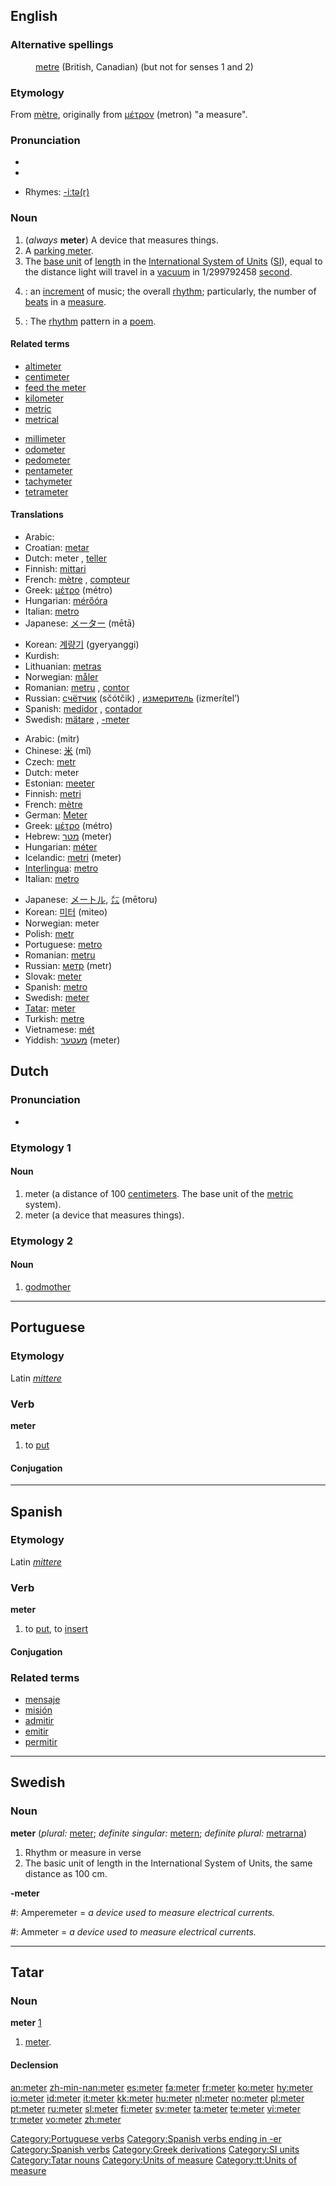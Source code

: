 {{see|Meter|-meter}}
==English==
{{wikipedia}}

===Alternative spellings===
:[[metre]] (British, Canadian) (but not for senses 1 and 2)

===Etymology===
From {{F.}} [[mètre]], originally from {{Gr.}} [[μέτρον]] (metron) "a measure".

===Pronunciation===
*{{IPA|/ˈmiːtə(ɻ)/}}
*{{audio|en-us-meter.ogg|Audio (US)}}

*Rhymes: [[Rhymes:English:-iːtə(r)|-iːtə(r)]]

===Noun===
{{en-noun}}

# (''always'' '''meter''') A device that measures things.
# A [[parking meter]].
# The [[base unit]] of [[length]] in the [[International System of Units]] ([[SI]]), equal to the distance light will travel in a [[vacuum]] in 1/299792458 [[second]].
# {{music}}: an [[increment]] of music; the overall [[rhythm]]; particularly, the number of [[beat]]s in a [[measure]].
# {{context|Prosody}}: The [[rhythm]] pattern in a [[poem]].

====Related terms====
{{top2}}
*[[altimeter]]
*[[centimeter]]
*[[feed the meter]]
*[[kilometer]]
*[[metric]]
*[[metrical]]
{{mid2}}
*[[millimeter]]
*[[odometer]]
*[[pedometer]]
*[[pentameter]]
*[[tachymeter]]
*[[tetrameter]]
{{bottom}}

====Translations====
{{trans-top|counter, measuring instrument}}
*Arabic: {{ARchar|[[عداد]]}} {{unicode|(ʕaddá:d)}} {{m}}
*Croatian: [[metar]]
*Dutch: meter {{m}}, [[teller]] {{m}}
*Finnish: [[mittari]]
*French: [[mètre]] {{m}}, [[compteur]] {{m}}
*Greek: [[μέτρο]] (métro) {{n}}
*Hungarian: [[mérőóra]]
*Italian: [[metro]] {{m}}
*Japanese: [[メーター]] (mētā)
{{trans-mid}}
*Korean: [[계량기]] (gyeryanggi)
*Kurdish: {{KUchar|[[مه‌تر]]}}
*Lithuanian: [[metras]] {{m}}
*Norwegian: [[måler]] {{m}}
*Romanian: [[metru]] {{m}}, [[contor]] {{n}}
*Russian: [[счётчик]] (sčótčik) {{m}}, [[измеритель]] (izmerítel’) {{m}}
*Spanish: [[medidor]] {{m}}, [[contador]] {{m}}
*Swedish: [[mätare]] {{c}}, [[-meter]]
{{trans-bottom}}

{{trans-top|unit of measure, 100 cm}}
*Arabic: {{ARchar|[[متر]]}} (mitr) {{m}}
*Chinese: [[米]] (mǐ)
*Czech: [[metr]] {{m}}
*Dutch: meter {{m}}
*Estonian: [[meeter]]
*Finnish: [[metri]]
*French: [[mètre]] {{m}}
*German: [[Meter]] {{m}}
*Greek: [[μέτρο]] (métro) {{n}}
*Hebrew: [[מטר]] (meter) {{m}}
*Hungarian: [[méter]]
*Icelandic: [[metri]] (meter)
*[[Interlingua]]: [[metro]]
*Italian: [[metro]] {{m}}
{{trans-mid}}
*Japanese: [[メートル]], [[㍍]] (mētoru)
*Korean: [[미터]] (miteo)
*Norwegian: meter {{m}}
*Polish: [[metr]] {{m}}
*Portuguese: [[metro]] {{m}}
*Romanian: [[metru]] {{m}}
*Russian: [[метр]] (metr) {{m}}
*Slovak: [[meter#Slovak|meter]] {{m}}
*Spanish: [[metro]] {{m}}
*Swedish: [[meter#Swedish|meter]]
*[[Tatar]]: [[meter#Tatar|meter]]
*Turkish: [[metre#Turkish|metre]]
*Vietnamese: [[mét]]
*Yiddish: [[מעטער]] (meter)
{{trans-bottom}}

{{trans-top|increment of music}}
{{trans-bottom}}

{{trans-top|rhythym of poetry}}
{{trans-bottom}}

==Dutch==

===Pronunciation===
*{{IPA|/ˈmetər/}}

===Etymology 1===

====Noun====
{{nl-noun|g=m|meters|metertje}}

# meter (a distance of 100 [[centimeter]]s.  The base unit of the [[metric]] system).
# meter (a device that measures things).

===Etymology 2===

====Noun====
{{nl-noun|g=f|meters|metertje}}

# [[godmother]]

----

==Portuguese==

===Etymology===
Latin ''[[mittere]]''

===Verb===
'''meter'''

# to [[put]]

====Conjugation====
{{pt-conj-er|met}}

[[Category:Portuguese verbs]]

----

==Spanish==

===Etymology===
Latin ''[[mittere]]''

===Verb===
'''meter'''

# to [[put]], to [[insert]]

====Conjugation====
{{es-conj-er|met}}

===Related terms===
*[[mensaje]]
*[[misión]]
*[[admitir]]
*[[emitir]]
*[[permitir]]

[[Category:Spanish verbs ending in -er]]
[[Category:Spanish verbs]]

----

==Swedish==

===Noun===
'''meter''' {{c}} (''plural:'' [[meter]]; ''definite singular:'' [[metern]]; ''definite plural:'' [[metrarna]])

# Rhythm or measure in verse
# The basic unit of length in the International System of Units, the same distance as 100 cm.

'''-meter'''

#: Amperemeter = ''a device used to measure electrical currents.''
#: Ammeter = ''a device used to measure electrical currents.''

----

==Tatar==

===Noun===
'''meter'''  [http://www.azatliq.org/analysis/analysis/tb/2006/07/03fc6902-9c30-480e-b2eb-47c76905e65f.asp]

# [[meter#English|meter]].

====Declension====
{{tt-latin-noun|nıñ|ga|nı|da|dan}}

[[Category:Greek derivations]]
[[Category:SI units]]
[[Category:Tatar nouns]]
[[Category:Units of measure]]
[[Category:tt:Units of measure]]

[[an:meter]]
[[zh-min-nan:meter]]
[[es:meter]]
[[fa:meter]]
[[fr:meter]]
[[ko:meter]]
[[hy:meter]]
[[io:meter]]
[[id:meter]]
[[it:meter]]
[[kk:meter]]
[[hu:meter]]
[[nl:meter]]
[[no:meter]]
[[pl:meter]]
[[pt:meter]]
[[ru:meter]]
[[sl:meter]]
[[fi:meter]]
[[sv:meter]]
[[ta:meter]]
[[te:meter]]
[[vi:meter]]
[[tr:meter]]
[[vo:meter]]
[[zh:meter]]